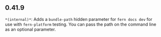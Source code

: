 ## 0.41.9
`*(internal)*`: Adds a `bundle-path` hidden parameter for `fern docs dev` for use with `fern-platform` testing. You can pass the
path on the command line as an optional parameter.


